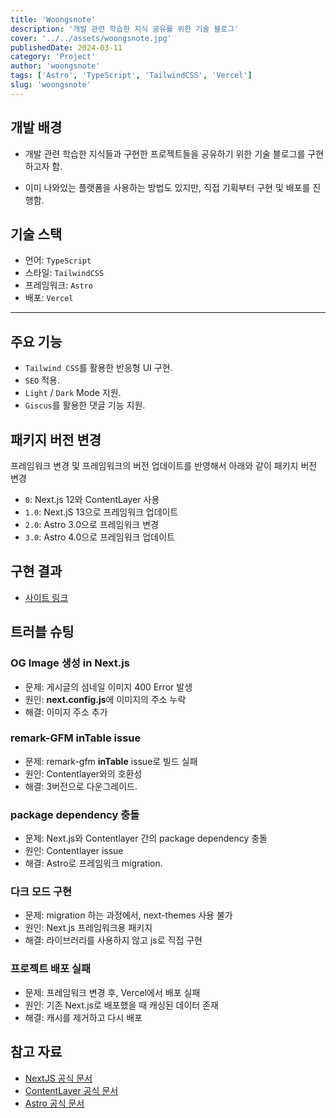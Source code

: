 ```yaml
---
title: 'Woongsnote'
description: '개발 관련 학습한 지식 공유를 위한 기술 블로그'
cover: '../../assets/woongsnote.jpg'
publishedDate: 2024-03-11
category: 'Project'
author: 'woongsnote'
tags: ['Astro', 'TypeScript', 'TailwindCSS', 'Vercel']
slug: 'woongsnote'
---
```


## 개발 배경

- 개발 관련 학습한 지식들과 구현한 프로젝트들을 공유하기 위한 기술 블로그를 구현하고자 함.

- 이미 나와있는 플랫폼을 사용하는 방법도 있지만, 직접 기획부터 구현 및 배포를 진행함.

## 기술 스택

- 언어: `TypeScript`
- 스타일: `TailwindCSS`
- 프레임워크: `Astro`
- 배포: `Vercel`

---

## 주요 기능

- `Tailwind CSS`를 활용한 반응형 UI 구현.
- `SEO` 적용.
- `Light` / `Dark` Mode 지원.
- `Giscus`를 활용한 댓글 기능 지원.

## 패키지 버전 변경

프레임워크 변경 및 프레임워크의 버전 업데이트를 반영해서 아래와 같이 패키지 버전 변경

- `0`: Next.js 12와 ContentLayer 사용
- `1.0`: Next.jS 13으로 프레임워크 업데이트
- `2.0`: Astro 3.0으로 프레임워크 변경
- `3.0`: Astro 4.0으로 프레임워크 업데이트

## 구현 결과

- [사이트 링크](https://www.woongsnote.dev)

## 트러블 슈팅

### OG Image 생성 in Next.js

- 문제: 게시글의 섬네일 이미지 400 Error 발생
- 원인: **next.config.js**에 이미지의 주소 누락
- 해결: 이미지 주소 추가

### remark-GFM inTable issue

- 문제: remark-gfm **inTable** issue로 빌드 실패
- 원인: Contentlayer와의 호환성
- 해결: 3버전으로 다운그레이드.

### package dependency 충돌

- 문제: Next.js와 Contentlayer 간의 package dependency 충돌
- 원인: Contentlayer issue
- 해결: Astro로 프레임워크 migration.

### 다크 모드 구현

- 문제: migration 하는 과정에서, next-themes 사용 불가
- 원인: Next.js 프레임워크용 패키지
- 해결: 라이브러리를 사용하지 않고 js로 직접 구현

### 프로젝트 배포 실패

- 문제: 프레임워크 변경 후, Vercel에서 배포 실패
- 원인: 기존 Next.js로 배포했을 때 캐싱된 데이터 존재
- 해결: 캐시를 제거하고 다시 배포

## 참고 자료

- [NextJS 공식 문서](https://nextjs.org/docs)
- [ContentLayer 공식 문서](https://www.contentlayer.dev)
- [Astro 공식 문서](https://astro.build)
